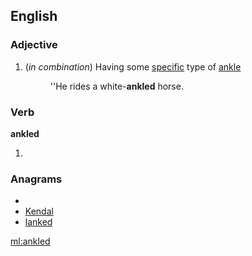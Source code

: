 ==English==

===Adjective===
{{en-adj|-}}
#(''in combination'') Having some [[specific]] type of [[ankle]]
#:''He rides a white-'''ankled''' horse.

===Verb===
'''ankled'''

# {{past of|[[ankle]]}}

===Anagrams===
* {{alphagram|adekln}}
* [[Kendal#English|Kendal]]
* [[lanked#English|lanked]]


[[ml:ankled]]